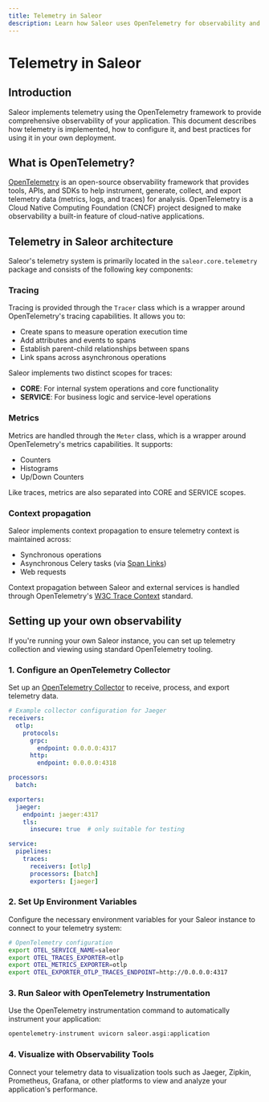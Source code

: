 ```yaml
---
title: Telemetry in Saleor
description: Learn how Saleor uses OpenTelemetry for observability and monitoring
---
```


# Telemetry in Saleor

## Introduction

Saleor implements telemetry using the OpenTelemetry framework to provide comprehensive observability of your application. This document describes how telemetry is implemented, how to configure it, and best practices for using it in your own deployment.

## What is OpenTelemetry?

[OpenTelemetry](https://opentelemetry.io/) is an open-source observability framework that provides tools, APIs, and SDKs to help instrument, generate, collect, and export telemetry data (metrics, logs, and traces) for analysis. OpenTelemetry is a Cloud Native Computing Foundation (CNCF) project designed to make observability a built-in feature of cloud-native applications.

## Telemetry in Saleor architecture

Saleor's telemetry system is primarily located in the `saleor.core.telemetry` package and consists of the following key components:

### Tracing

Tracing is provided through the `Tracer` class which is a wrapper around OpenTelemetry's tracing capabilities. It allows you to:

- Create spans to measure operation execution time
- Add attributes and events to spans
- Establish parent-child relationships between spans
- Link spans across asynchronous operations

Saleor implements two distinct scopes for traces:
- **CORE**: For internal system operations and core functionality
- **SERVICE**: For business logic and service-level operations

### Metrics

Metrics are handled through the `Meter` class, which is a wrapper around OpenTelemetry's metrics capabilities. It supports:

- Counters
- Histograms
- Up/Down Counters

Like traces, metrics are also separated into CORE and SERVICE scopes.

### Context propagation

Saleor implements context propagation to ensure telemetry context is maintained across:
- Synchronous operations
- Asynchronous Celery tasks (via [Span Links](https://opentelemetry.io/docs/concepts/signals/traces/#span-links))
- Web requests

Context propagation between Saleor and external services is handled through OpenTelemetry's [W3C Trace Context](https://www.w3.org/TR/trace-context/) standard.

## Setting up your own observability

If you're running your own Saleor instance, you can set up telemetry collection and viewing using standard OpenTelemetry tooling.

### 1. Configure an OpenTelemetry Collector

Set up an [OpenTelemetry Collector](https://opentelemetry.io/docs/collector/) to receive, process, and export telemetry data.

```yaml
# Example collector configuration for Jaeger
receivers:
  otlp:
    protocols:
      grpc:
        endpoint: 0.0.0.0:4317
      http:
        endpoint: 0.0.0.0:4318

processors:
  batch:

exporters:
  jaeger:
    endpoint: jaeger:4317
    tls:
      insecure: true  # only suitable for testing

service:
  pipelines:
    traces:
      receivers: [otlp]
      processors: [batch]
      exporters: [jaeger]
```

### 2. Set Up Environment Variables

Configure the necessary environment variables for your Saleor instance to connect to your telemetry system:

```bash
# OpenTelemetry configuration
export OTEL_SERVICE_NAME=saleor
export OTEL_TRACES_EXPORTER=otlp
export OTEL_METRICS_EXPORTER=otlp
export OTEL_EXPORTER_OTLP_TRACES_ENDPOINT=http://0.0.0.0:4317
```

### 3. Run Saleor with OpenTelemetry Instrumentation

Use the OpenTelemetry instrumentation command to automatically instrument your application:

```bash
opentelemetry-instrument uvicorn saleor.asgi:application
```

### 4. Visualize with Observability Tools

Connect your telemetry data to visualization tools such as Jaeger, Zipkin, Prometheus, Grafana, or other platforms to view and analyze your application's performance.

